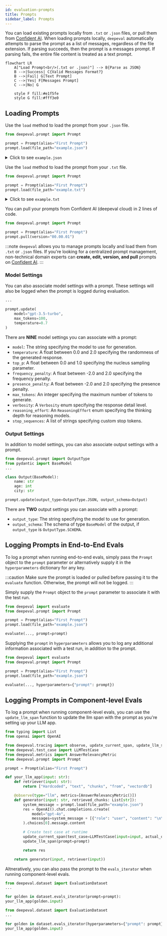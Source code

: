 ```yaml
---
id: evaluation-prompts
title: Prompts
sidebar_label: Prompts
---
```



You can load existing prompts locally from `.txt` or `.json` files, or pull them from [Confident AI](https://www.confident-ai.com). When loading prompts locally, `deepeval` automatically attempts to parse the prompt as a list of messages, regardless of the file extension. If parsing succeeds, then the prompt is a messages prompt. If parsing fails, the entire file content is treated as a text prompt.

```mermaid
flowchart LR
    A["Load Prompt<br/>(.txt or .json)"] --> B{Parse as JSON}
    B -->|Success| C{Valid Messages Format?}
    B -->|Fail| G[Text Prompt]
    C -->|Yes| F[Messages Prompt]
    C -->|No| G

    style F fill:#e1f5fe
    style G fill:#fff3e0
```

## Loading Prompts

<Tabs>

<TabItem value="from-json" label="From JSON">

Use the `load` method to load the prompt from your `.json` file.

```python title="main.py" showLineNumbers={true}
from deepeval.prompt import Prompt

prompt = Prompt(alias="First Prompt")
prompt.load(file_path="example.json")
```

<details>
  <summary>Click to see <code>example.json</code></summary>

```json title="example.json"
{
  "messages": [
    {
      "role": "system",
      "content": "You are a helpful assistant."
    }
  ]
}
```

</details>

</TabItem>

<TabItem value="from-txt" label="From TXT">

Use the `load` method to load the prompt from your `.txt` file.

```python title="main.py" showLineNumbers={true}
from deepeval.prompt import Prompt

prompt = Prompt(alias="First Prompt")
prompt.load(file_path="example.txt")
```

<details>
  <summary>Click to see <code>example.txt</code></summary>

```txt title="example.txt"
You are a helpful assistant.
```

</details>

</TabItem>

<TabItem value="confident-ai" label="Confident AI">

You can pull your prompts from Confident AI (deepeval cloud) in 2 lines of code.

```python title="main.py" showLineNumbers={true}
from deepeval.prompt import Prompt

prompt = Prompt(alias="First Prompt")
prompt.pull(version="00.00.01")
```

</TabItem>

</Tabs>

:::note
`deepeval` allows you to manage prompts locally and load them from `.txt` or `.json` files. If you're looking for a centralized prompt management, non-technical domain experts can **create, edit, version, and pull** prompts on [Confident AI](https://www.confident-ai.com).
:::

### Model Settings

You can also associate model settings with a prompt. These settings will also be logged when the prompt is logged during evaluation.

```python title="main.py" showLineNumbers={true}
...

prompt.update(
    model="gpt-3.5-turbo",
    max_tokens=100,
    temperature=0.7
)
```

There are **NINE** model settings you can associate with a prompt:

- `model`: The string specifying the model to use for generation.
- `temperature`: A float between 0.0 and 2.0 specifying the randomness of the generated response.
- `top_p`: A float between 0.0 and 1.0 specifying the nucleus sampling parameter.
- `frequency_penalty`: A float between -2.0 and 2.0 specifying the frequency penalty.
- `presence_penalty`: A float between -2.0 and 2.0 specifying the presence penalty.
- `max_tokens`: An integer specifying the maximum number of tokens to generate.
- `verbosity`: A `Verbosity` enum specifying the response detail level.
- `reasoning_effort`: An `ReasoningEffort` enum specifying the thinking depth for reasoning models.
- `stop_sequences`: A list of strings specifying custom stop tokens.

### Output Settings

In addition to model settings, you can also associate output settings with a prompt.

```python title="main.py" showLineNumbers={true}
from deepeval.prompt import OutputType
from pydantic import BaseModel
...

class Output(BaseModel):
    name: str
    age: int
    city: str

prompt.update(output_type=OutputType.JSON, output_schema=Output)
```

There are **TWO** output settings you can associate with a prompt:

- `output_type`: The string specifying the model to use for generation.
- `output_schema`: The schema of type `BaseModel` of the output, if `output_type` is `OutputType.SCHEMA`.

## Logging Prompts in End-to-End Evals

To log a prompt when running end-to-end evals, simply pass the `Prompt` object to the `prompt` parameter or alternatively supply it in the `hyperparameters` dictionary for any key.

:::caution
Make sure the prompt is loaded or pulled before passing it to the `evaluate` function. Otherwise, the prompt will not be logged.
:::

<Tabs>
<TabItem value="prompt" label="Prompt">

Simply supply the `Prompt` object to the `prompt` parameter to associate it with the test run.

```python title="main.py" showLineNumbers={true}
from deepeval import evaluate
from deepeval.prompt import Prompt

prompt = Prompt(alias="First Prompt")
prompt.load(file_path="example.json")

evaluate(..., prompt=prompt)
```

</TabItem>
<TabItem value="hyperparameters" label="Hyperparameters">

Supplying the `prompt` in `hyperparameters` allows you to log any additional information associated with a test run, in addition to the prompt.

```python title="main.py" showLineNumbers={true}
from deepeval import evaluate
from deepeval.prompt import Prompt

prompt = Prompt(alias="First Prompt")
prompt.load(file_path="example.json")

evaluate(..., hyperparameters={"prompt": prompt})
```

</TabItem>
</Tabs>

## Logging Prompts in Component-level Evals

To log a prompt when running component-level evals, you can use the `update_llm_span` function to update the llm span with the prompt as you're setting up your LLM app.

```python title="main.py" showLineNumbers={true} {17,25}
from typing import List
from openai import OpenAI

from deepeval.tracing import observe, update_current_span, update_llm_span
from deepeval.test_case import LLMTestCase
from deepeval.metrics import AnswerRelevancyMetric
from deepeval.prompt import Prompt

prompt = Prompt(alias="First Prompt")

def your_llm_app(input: str):
    def retriever(input: str):
        return ["Hardcoded", "text", "chunks", "from", "vectordb"]

    @observe(type="llm", metrics=[AnswerRelevancyMetric()])
    def generator(input: str, retrieved_chunks: List[str]):
        system_message = prompt.load(file_path="example.json")
        res = OpenAI().chat.completions.create(
            model="gpt-4o",
            messages=system_message + [{"role": "user", "content": "\n\n".join(retrieved_chunks) + "\n\nQuestion: " + input}]
        ).choices[0].message.content

        # Create test case at runtime
        update_current_span(test_case=LLMTestCase(input=input, actual_output=res))
        update_llm_span(prompt=prompt)

        return res

    return generator(input, retriever(input))
```

Altneratively, you can also pass the prompt to the `evals_iterator` when running component-level evals.

<Tabs>
<TabItem value="prompt" label="Prompt">

```python title="main.py" showLineNumbers={true} {17,25}
from deepeval.dataset import EvaluationDataset
...

for golden in dataset.evals_iterator(prompt=prompt):
your_llm_app(golden.input)
```

</TabItem>
<TabItem value="hyperparameters" label="Hyperparameters">

```python title="main.py" showLineNumbers={true} {17,25}
from deepeval.dataset import EvaluationDataset
...

for golden in dataset.evals_iterator(hyperparameters={"prompt": prompt}):
your_llm_app(golden.input)
```

</TabItem>
</Tabs>
